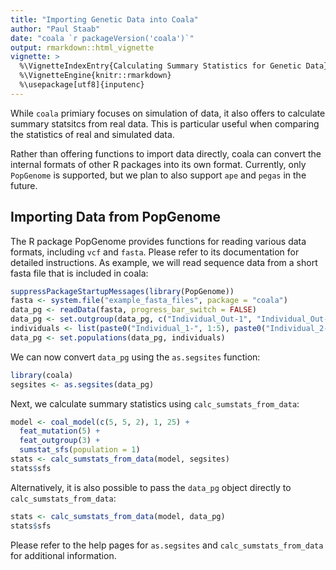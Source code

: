 ```yaml
---
title: "Importing Genetic Data into Coala"
author: "Paul Staab"
date: "coala `r packageVersion('coala')`"
output: rmarkdown::html_vignette
vignette: >
  %\VignetteIndexEntry{Calculating Summary Statistics for Genetic Data}
  %\VignetteEngine{knitr::rmarkdown}
  %\usepackage[utf8]{inputenc}
---
```


While `coala` primiary focuses on simulation of data, it also offers
to calculate summary statsitcs from real data. This is particular useful
when comparing the statistics of real and simulated data.

Rather than offering functions to import data directly, coala can convert
the internal formats of other R packages into its own format. Currently, only
`PopGenome` is supported, but we plan to also support `ape` and `pegas` in the
future.


Importing Data from PopGenome
-----------------------------

The R package PopGenome provides functions for reading various data formats, including `vcf` 
and `fasta`. Please refer to its documentation for detailed instructions. As example,
we will read sequence data from a short fasta file that is included in coala:

```r
suppressPackageStartupMessages(library(PopGenome))
fasta <- system.file("example_fasta_files", package = "coala")
data_pg <- readData(fasta, progress_bar_switch = FALSE)
data_pg <- set.outgroup(data_pg, c("Individual_Out-1", "Individual_Out-2"))
individuals <- list(paste0("Individual_1-", 1:5), paste0("Individual_2-", 1:5))
data_pg <- set.populations(data_pg, individuals)
```

We can now convert `data_pg` using the `as.segsites` function: 

```r
library(coala)
segsites <- as.segsites(data_pg)
```

Next, we calculate summary statistics using `calc_sumstats_from_data`:
```r
model <- coal_model(c(5, 5, 2), 1, 25) + 
  feat_mutation(5) +
  feat_outgroup(3) +
  sumstat_sfs(population = 1)
stats <- calc_sumstats_from_data(model, segsites)
stats$sfs
```


Alternatively, it is also possible to pass the `data_pg` object directly to
`calc_sumstats_from_data`:

```r
stats <- calc_sumstats_from_data(model, data_pg)
stats$sfs
```

Please refer to the help pages for `as.segsites` and `calc_sumstats_from_data`
for additional information.
